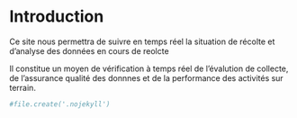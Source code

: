 # Introduction

Ce site nous permettra de suivre en temps réel la situation de récolte et d'analyse des données en cours de reolcte

Il constitue un moyen de vérification à temps réel de l'évalution de collecte, de l'assurance qualité des donnnes et de la performance des activités sur terrain.

```r
#file.create('.nojekyll')
```

